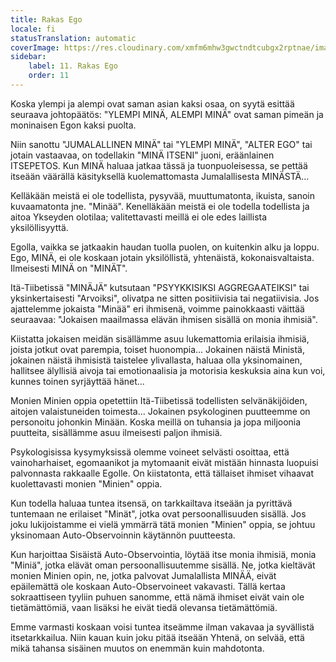```yaml
---
title: Rakas Ego
locale: fi
statusTranslation: automatic
coverImage: https://res.cloudinary.com/xmfm6mhw3gwctndtcubgx2rptnae/image/upload/v1740468922/small_cover_tratado_de_psicologia_revolucionaria_a4c0dca4e0.webp
sidebar:
    label: 11. Rakas Ego
    order: 11
---
```

Koska ylempi ja alempi ovat saman asian kaksi osaa, on syytä esittää seuraava johtopäätös: "YLEMPI MINÄ, ALEMPI MINÄ" ovat saman pimeän ja moninaisen Egon kaksi puolta.

Niin sanottu "JUMALALLINEN MINÄ" tai "YLEMPI MINÄ", "ALTER EGO" tai jotain vastaavaa, on todellakin "MINÄ ITSENI" juoni, eräänlainen ITSEPETOS. Kun MINÄ haluaa jatkaa tässä ja tuonpuoleisessa, se pettää itseään väärällä käsityksellä kuolemattomasta Jumalallisesta MINÄSTÄ...

Kelläkään meistä ei ole todellista, pysyvää, muuttumatonta, ikuista, sanoin kuvaamatonta jne. "Minää". Kenelläkään meistä ei ole todella todellista ja aitoa Ykseyden olotilaa; valitettavasti meillä ei ole edes laillista yksilöllisyyttä.

Egolla, vaikka se jatkaakin haudan tuolla puolen, on kuitenkin alku ja loppu. Ego, MINÄ, ei ole koskaan jotain yksilöllistä, yhtenäistä, kokonaisvaltaista. Ilmeisesti MINÄ on "MINÄT".

Itä-Tiibetissä "MINÄJÄ" kutsutaan "PSYYKKISIKSI AGGREGAATEIKSI" tai yksinkertaisesti "Arvoiksi", olivatpa ne sitten positiivisia tai negatiivisia. Jos ajattelemme jokaista "Minää" eri ihmisenä, voimme painokkaasti väittää seuraavaa: "Jokaisen maailmassa elävän ihmisen sisällä on monia ihmisiä".

Kiistatta jokaisen meidän sisällämme asuu lukemattomia erilaisia ihmisiä, joista jotkut ovat parempia, toiset huonompia... Jokainen näistä Ministä, jokainen näistä ihmisistä taistelee ylivallasta, haluaa olla yksinomainen, hallitsee älyllisiä aivoja tai emotionaalisia ja motorisia keskuksia aina kun voi, kunnes toinen syrjäyttää hänet...

Monien Minien oppia opetettiin Itä-Tiibetissä todellisten selvänäkijöiden, aitojen valaistuneiden toimesta... Jokainen psykologinen puutteemme on personoitu johonkin Minään. Koska meillä on tuhansia ja jopa miljoonia puutteita, sisällämme asuu ilmeisesti paljon ihmisiä.

Psykologisissa kysymyksissä olemme voineet selvästi osoittaa, että vainoharhaiset, egomaanikot ja mytomaanit eivät mistään hinnasta luopuisi palvonnasta rakkaalle Egolle. On kiistatonta, että tällaiset ihmiset vihaavat kuolettavasti monien "Minien" oppia.

Kun todella haluaa tuntea itsensä, on tarkkailtava itseään ja pyrittävä tuntemaan ne erilaiset "Minät", jotka ovat persoonallisuuden sisällä. Jos joku lukijoistamme ei vielä ymmärrä tätä monien "Minien" oppia, se johtuu yksinomaan Auto-Observoinnin käytännön puutteesta.

Kun harjoittaa Sisäistä Auto-Observointia, löytää itse monia ihmisiä, monia "Miniä", jotka elävät oman persoonallisuutemme sisällä. Ne, jotka kieltävät monien Minien opin, ne, jotka palvovat Jumalallista MINÄÄ, eivät epäilemättä ole koskaan Auto-Observoineet vakavasti. Tällä kertaa sokraattiseen tyyliin puhuen sanomme, että nämä ihmiset eivät vain ole tietämättömiä, vaan lisäksi he eivät tiedä olevansa tietämättömiä.

Emme varmasti koskaan voisi tuntea itseämme ilman vakavaa ja syvällistä itsetarkkailua. Niin kauan kuin joku pitää itseään Yhtenä, on selvää, että mikä tahansa sisäinen muutos on enemmän kuin mahdotonta.

